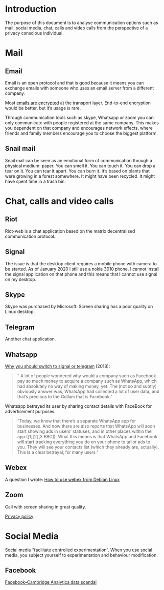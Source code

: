 
# Introduction

The purpose of this document is to analyse communication 
options such as mail, social media, chat, calls and video calls from
the perspective of a privacy conscious individual.


# Mail

## Email

Email is an open protocol and that is good because it means 
you can exchange emails with someone who uses an email server from a different company.

Most [emails are encrypted](https://en.wikipedia.org/wiki/Email_encryption)
at the transport layer.
End-to-end encryption would be better, but it's usage is rare. 

Through communication tools such as skype, Whatsapp or zoom you can only communicate
with people registered at the same company. This makes you dependent on that company and encourages network effects, where friends and family members encourage you to choose the biggest platform. 

## Snail mail

Snail mail can be seen as an emotional form of communication through a physical
medium: paper. You can smell it. You can touch it. You can drop a tear on it.
You can tear it apart. You can burn it. It's based on plants that were growing
in a forest somewhere. It might have been recycled. It might have spent time in
a trash bin. 


# Chat, calls and video calls
## Riot

Riot-web is a chat application based on the matrix decentralised communication protocol. 

## Signal 

The issue is that the desktop client requires a mobile phone with camera to be started. 
As of January 2020 I still use a nokia 3010 phone.
I cannot install the signal application on that phone and this means that I cannot use signal on my desktop. 

## Skype

Skype was purchased by Microsoft. 
Screen sharing has a poor quality on Linux desktop.


## Telegram

Another chat application. 

## Whatsapp

[Why you should switch to signal or telegram](https://medium.com/@contactsunny/why-you-should-switch-to-signal-or-telegram-from-whatsapp-today-fa773694d05e) (2018):

> " A lot of people wondered why would a company such as Facebook pay so much
> money to acquire a company such as WhatsApp, which had absolutely no way of
> making money, yet. The (not so and subtly) obviously answer was, WhatsApp had
> collected a lot of user data, and that’s precious to the Gollum that is
> Facebook."

Whatsapp betrayed its user by sharing contact details with FaceBook for advertisement purposes:

> "Today, we know that there’s a separate WhatsApp app for businesses. And now
> there are also reports that WhatsApp will soon start showing ads in users’
> statuses, and in other places within the app ([1][2][3 BBC]). What this means
> is that WhatsApp and Facebook will start tracking everything you do on your
> phone to tailor ads to you. They will see your contacts list (which they
> already are, actually). This is a clear betrayal, for many users. "


## Webex

A question I wrote: 
[How to use webex from Debian Linux](https://superuser.com/questions/1539643/how-to-use-webex-from-debian-linux)

## Zoom 

Call with screen sharing in great quality. 

[Privacy policy](https://zoom.us/privacy)


# Social Media

Social media "facilitate controlled experimentation".
When you use social media, you subject yourself to experimentation and behaviour modification.

## Facebook 

[Facebook–Cambridge Analytica data scandal](https://en.wikipedia.org/wiki/Facebook–Cambridge_Analytica_data_scandal)



